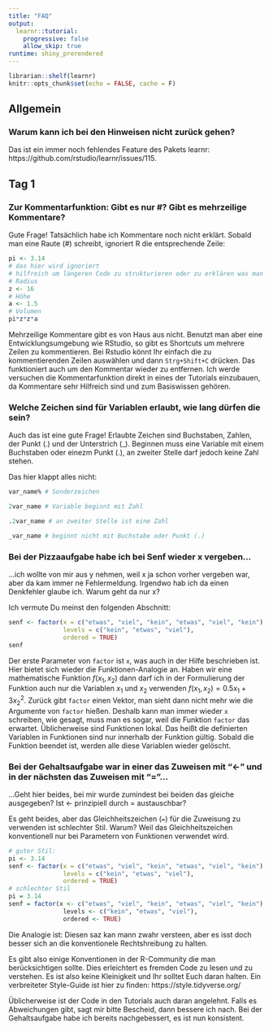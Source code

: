 ```yaml
---
title: "FAQ"
output:
  learnr::tutorial:
    progressive: false
    allow_skip: true
runtime: shiny_prerendered
---
```


```r
librarian::shelf(learnr)
knitr::opts_chunk$set(echo = FALSE, cache = F)
```

## Allgemein

### Warum kann ich bei den Hinweisen nicht zurück gehen?

Das ist ein immer noch fehlendes Feature des Pakets learnr: https://github.com/rstudio/learnr/issues/115.

## Tag 1

### Zur Kommentarfunktion: Gibt es nur #? Gibt es mehrzeilige Kommentare?

Gute Frage! Tatsächlich habe ich Kommentare noch nicht erklärt. Sobald man eine Raute (#) schreibt, ignoriert R die entsprechende Zeile:

```r
pi <- 3.14
# das hier wird ignoriert
# hilfreich um längeren Code zu strukturieren oder zu erklären was man tut
# Radius
z <- 16
# Höhe
a <- 1.5
# Volumen
pi*z*z*a
```

Mehrzeilige Kommentare gibt es von Haus aus nicht. Benutzt man aber eine Entwicklungsumgebung wie RStudio, so gibt es Shortcuts um mehrere Zeilen zu kommentieren. Bei Rstudio könnt Ihr einfach die zu kommentierenden Zeilen auswählen und dann ``Strg+Shift+C`` drücken. Das funktioniert auch um den Kommentar wieder zu entfernen. Ich werde versuchen die Kommentarfunktion direkt in eines der Tutorials einzubauen, da Kommentare sehr Hilfreich sind und zum Basiswissen gehören.

### Welche Zeichen sind für Variablen erlaubt, wie lang dürfen die sein?

Auch das ist eine gute Frage! Erlaubte Zeichen sind Buchstaben, Zahlen, der Punkt (.) und der Unterstrich (_). Beginnen muss eine Variable mit einem Buchstaben oder einezm Punkt (.), an zweiter Stelle darf jedoch keine Zahl stehen.

Das hier klappt alles nicht:
```r
var_name% # Sonderzeichen
```

```r
2var_name # Variable beginnt mit Zahl
```

```r
.2var_name # an zweiter Stelle ist eine Zahl
```

```r
_var_name # beginnt nicht mit Buchstabe oder Punkt (.)
```

### Bei der Pizzaaufgabe habe ich bei Senf wieder x vergeben... 

...ich wollte von mir aus y nehmen, weil x ja schon vorher vergeben war, aber da kam immer ne Fehlermeldung. Irgendwo hab ich da einen Denkfehler glaube ich. Warum geht da nur x?

Ich vermute Du meinst den folgenden Abschnitt:
```r
senf <- factor(x = c("etwas", "viel", "kein", "etwas", "viel", "kein"),
               levels = c("kein", "etwas", "viel"),
               ordered = TRUE)
senf
```

Der erste Parameter von ``factor`` ist ``x``, was auch in der Hilfe beschrieben ist. Hier bietet sich wieder die Funktionen-Analogie an. Haben wir eine mathematische Funktion $f(x_1, x_2)$ dann darf ich in der Formulierung der Funktion auch nur die Variablen $x_1$ und $x_2$ verwenden $f(x_1, x_2) = 0.5x_1+3x_2^2$. Zurück gibt ``factor`` einen Vektor, man sieht dann nicht mehr wie die Argumente von ``factor`` hießen. Deshalb kann man immer wieder ``x`` schreiben, wie gesagt, muss man es sogar, weil die Funktion ``factor`` das erwartet. Üblicherweise sind Funktionen lokal. Das heißt die definierten Variablen in Funktionen sind nur innerhalb der Funktion gültig. Sobald die Funktion beendet ist, werden alle diese Variablen wieder gelöscht.

### Bei der Gehaltsaufgabe war in einer das Zuweisen mit "<-" und in der nächsten das Zuweisen mit "="... 

...Geht hier beides, bei mir wurde zumindest bei beiden das gleiche ausgegeben? Ist <- prinzipiell durch = austauschbar?

Es geht beides, aber das Gleichheitszeichen (``=``) für die Zuweisung zu verwenden ist schlechter Stil. Warum? Weil das Gleichheitszeichen konventionell nur bei Parametern von Funktionen verwendet wird.

```r
# guter Stil:
pi <- 3.14
senf <- factor(x = c("etwas", "viel", "kein", "etwas", "viel", "kein"),
               levels = c("kein", "etwas", "viel"),
               ordered = TRUE)
# schlechter Stil
pi = 3.14
senf = factor(x <- c("etwas", "viel", "kein", "etwas", "viel", "kein"),
               levels <- c("kein", "etwas", "viel"),
               ordered <- TRUE)
```

Die Analogie ist: Diesen saz kan mann zwahr versteen, aber es isst doch besser sich an die konventionele Rechtshreibung zu halten.

Es gibt also einige Konventionen in der R-Community die man berücksichtigen sollte. Dies erleichtert es fremden Code zu lesen und zu verstehen. Es ist also keine Kleinigkeit und Ihr solltet Euch daran halten. Ein verbreiteter Style-Guide ist hier zu finden: https://style.tidyverse.org/

Üblicherweise ist der Code in den Tutorials auch daran angelehnt. Falls es Abweichungen gibt, sagt mir bitte Bescheid, dann bessere ich nach. Bei der Gehaltsaufgabe habe ich bereits nachgebessert, es ist nun konsistent.
